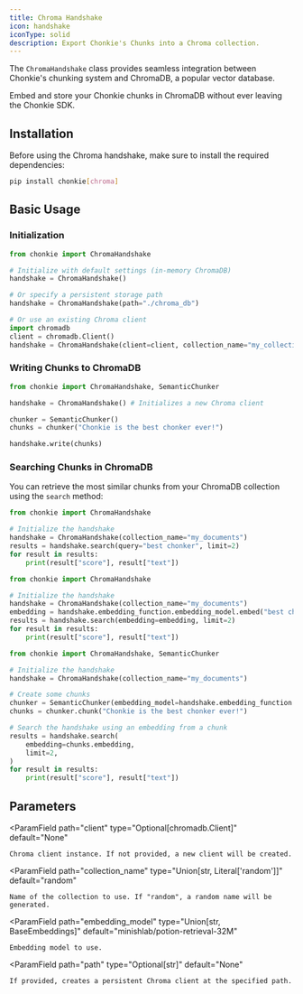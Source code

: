 ```yaml
---
title: Chroma Handshake
icon: handshake
iconType: solid
description: Export Chonkie's Chunks into a Chroma collection.
---
```


The `ChromaHandshake` class provides seamless integration between Chonkie's chunking system and ChromaDB, a popular vector database. 

Embed and store your Chonkie chunks in ChromaDB without ever leaving the Chonkie SDK.


## Installation

Before using the Chroma handshake, make sure to install the required dependencies:

```bash
pip install chonkie[chroma]
```

## Basic Usage

### Initialization

```python
from chonkie import ChromaHandshake

# Initialize with default settings (in-memory ChromaDB)
handshake = ChromaHandshake()

# Or specify a persistent storage path
handshake = ChromaHandshake(path="./chroma_db")

# Or use an existing Chroma client
import chromadb
client = chromadb.Client()
handshake = ChromaHandshake(client=client, collection_name="my_collection")
```

### Writing Chunks to ChromaDB

```python
from chonkie import ChromaHandshake, SemanticChunker

handshake = ChromaHandshake() # Initializes a new Chroma client

chunker = SemanticChunker()
chunks = chunker("Chonkie is the best chonker ever!")

handshake.write(chunks)
```

### Searching Chunks in ChromaDB

You can retrieve the most similar chunks from your ChromaDB collection using the `search` method:
<CodeGroup>
```python search using a query
from chonkie import ChromaHandshake

# Initialize the handshake
handshake = ChromaHandshake(collection_name="my_documents")
results = handshake.search(query="best chonker", limit=2)
for result in results:
    print(result["score"], result["text"])
```

```python search using embedding
from chonkie import ChromaHandshake

# Initialize the handshake
handshake = ChromaHandshake(collection_name="my_documents")
embedding = handshake.embedding_function.embedding_model.embed("best chonker").tolist()
results = handshake.search(embedding=embedding, limit=2)
for result in results:
    print(result["score"], result["text"])
```

```python search using chonkie chunks
from chonkie import ChromaHandshake, SemanticChunker

# Initialize the handshake
handshake = ChromaHandshake(collection_name="my_documents")

# Create some chunks
chunker = SemanticChunker(embedding_model=handshake.embedding_function.embedding_model)
chunks = chunker.chunk("Chonkie is the best chonker ever!")

# Search the handshake using an embedding from a chunk
results = handshake.search(
    embedding=chunks.embedding,
    limit=2,
)
for result in results:
    print(result["score"], result["text"])
```
</CodeGroup>

## Parameters

<ParamField
    path="client"
    type="Optional[chromadb.Client]"
    default="None"
>
    Chroma client instance. If not provided, a new client will be created.
</ParamField>

<ParamField
    path="collection_name"
    type="Union[str, Literal['random']]"
    default="random"
>
    Name of the collection to use. If "random", a random name will be generated.
</ParamField>

<ParamField
    path="embedding_model"
    type="Union[str, BaseEmbeddings]"
    default="minishlab/potion-retrieval-32M"
>
    Embedding model to use.
</ParamField>

<ParamField
    path="path"
    type="Optional[str]"
    default="None"
>
    If provided, creates a persistent Chroma client at the specified path.
</ParamField>


